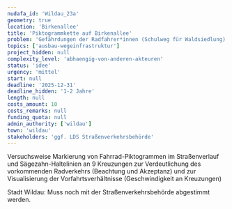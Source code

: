 ```yaml
---
nudafa_id: 'Wildau_23a'
geometry: true
location: 'Birkenallee'
title: 'Piktogrammkette auf Birkenallee'
problem: 'Gefährdungen der Radfahrer*innen (Schulweg für Waldsiedlung) aufgrund zu hoher Kfz-Geschwindkeiten trotz Tempo 30 Zone, keine eigenständiger Radverkehrsanlagen aufgrund geringem Straßenquerschnitt und Tempo 30 Zone'
topics: ['ausbau-wegeinfrastruktur']
project_hidden: null
complexity_level: 'abhaengig-von-anderen-akteuren'
status: 'idee'
urgency: 'mittel'
start: null
deadline: '2025-12-31'
deadline_hidden: '1-2 Jahre'
length: null
costs_amount: 10
costs_remarks: null
funding_quota: null
admin_authority: ['wildau']
town: 'wildau'
stakeholders: 'ggf. LDS Straßenverkehrsbehörde'
---
```


Versuchsweise Markierung von Fahrrad-Piktogrammen im Straßenverlauf und Sägezahn-Haltelinien an 9 Kreuzungen zur Verdeutlichung des vorkommenden Radverkehrs (Beachtung und Akzeptanz) und zur Visualisierung der Vorfahrtsverhältnisse (Geschwindigkeit an Kreuzungen)

Stadt Wildau: Muss noch mit der Straßenverkehrsbehörde abgestimmt werden.
